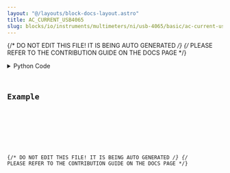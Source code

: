 ```yaml
---
layout: "@/layouts/block-docs-layout.astro"
title: AC_CURRENT_USB4065
slug: blocks/io/instruments/multimeters/ni/usb-4065/basic/ac-current-usb4065
---
```


{/* DO NOT EDIT THIS FILE! IT IS BEING AUTO GENERATED */}
{/* PLEASE REFER TO THE CONTRIBUTION GUIDE ON THE DOCS PAGE */}


<PythonDocsDisplay docstring={docstring} />
<details>
<summary>Python Code</summary>



<Code code={pythonCode} lang="py" wrap theme="dracula" />

[Find this Flojoy Block on GitHub](https://github.com/flojoy-ai/blocks/blob/main/blocks/IO/INSTRUMENTS/MULTIMETERS/NI/USB_4065/BASIC/AC_CURRENT_USB4065/AC_CURRENT_USB4065.py)

</details>

## Example


<GetHelpWidget />


<AppDisplay app={app} blockName="AC_CURRENT_USB4065" client:visible />


<Example />

{/* DO NOT EDIT THIS FILE! IT IS BEING AUTO GENERATED */}
{/* PLEASE REFER TO THE CONTRIBUTION GUIDE ON THE DOCS PAGE */}
